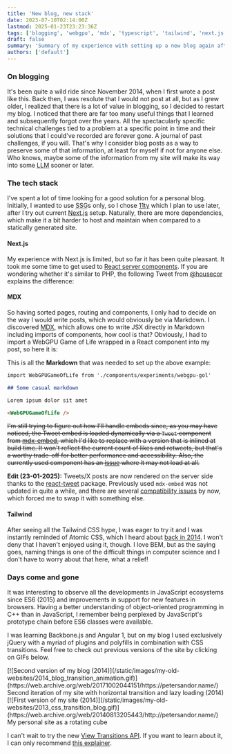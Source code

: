 ```yaml
---
title: 'New blog, new stack'
date: 2023-07-10T02:14:00Z
lastmod: 2025-01-23T23:23:36Z
tags: ['blogging', 'webgpu', 'mdx', 'typescript', 'tailwind', 'next.js', 'react', 'javascript']
draft: false
summary: 'Summary of my experience with setting up a new blog again after 8 years'
authors: ['default']
---
```


### On blogging

It's been quite a wild ride since November 2014, when I first wrote a post like this. Back then, I was resolute that I would not post at all, but as I grew older, I realized that there is a lot of value in blogging, so I decided to restart my blog. I noticed that there are far too many useful things that I learned and subsequently forgot over the years. All the spectacularly specific technical challenges tied to a problem at a specific point in time and their solutions that I could've recorded are forever gone. A journal of past challenges, if you will. That's why I consider blog posts as a way to preserve some of that information, at least for myself if not for anyone else. Who knows, maybe some of the information from my site will make its way into some <abbr title="Large language model">LLM</abbr> sooner or later.

### The tech stack

I've spent a lot of time looking for a good solution for a personal blog. Initially, I wanted to use <abbr title="Static site generator">SSG</abbr>s only, so I chose [11ty](https://www.11ty.dev/) which I plan to use later, after I try out current [Next.js](https://nextjs.org/) setup. Naturally, there are more dependencies, which make it a bit harder to host and maintain when compared to a statically generated site.

#### Next.js

My experience with Next.js is limited, but so far it has been quite pleasant. It took me some time to get used to [React server components](https://nextjs.org/docs/getting-started/react-essentials#server-components). If you are wondering whether it's similar to PHP, the following Tweet from [@housecor](https://twitter.com/housecor/status/1602673489013575681) explains the difference:

<ThemedTweet id="1602673489013575681" />

#### MDX

So having sorted pages, routing and components, I only had to decide on the way I would write posts, which would obviously be via Markdown. I discovered [MDX](https://mdxjs.com), which allows one to write JSX directly in Markdown including imports of components, how cool is that? Obviously, I had to import a WebGPU Game of Life wrapped in a React component into my post, so here it is:


<WebGPUGameOfLife />

This is all the **Markdown** that was needed to set up the above example:

```md
import WebGPUGameOfLife from './components/experiments/webgpu-gol'

## Some casual markdown

Lorem ipsum dolor sit amet

<WebGPUGameOfLife />
```

~~I'm still trying to figure out how I'll handle embeds since, as you may have noticed, the Tweet embed is loaded dynamically via a `Tweet` component from [mdx-embed](https://github.com/PaulieScanlon/mdx-embed), which I'd like to replace with a version that is inlined at build time. It won't reflect the current count of likes and retweets, but that's a worthy trade-off for better performance and accessibility. Also, the currently used component has an [issue](https://github.com/PaulieScanlon/mdx-embed/issues/220#issuecomment-1414441546) where it may not load at all.~~

**Edit (23-01-2025):** Tweets/X posts are now rendered on the server side thanks to the [react-tweet](https://github.com/vercel/react-tweet) package. Previously used `mdx-embed` was not updated in quite a while, and there are several [compatibility issues](https://github.com/PaulieScanlon/mdx-embed/issues/256) by now, which forced me to swap it with something else.

#### Tailwind

After seeing all the Tailwind CSS hype, I was eager to try it and I was instantly reminded of Atomic CSS, which I heard about [back in 2014](https://web.archive.org/web/20140803073200/http://clubmate.fi/oocss-acss-bem-smacss-what-are-they-what-should-i-use/). I won't deny that I haven't enjoyed using it, though. I love BEM, but as the saying goes, naming things is one of the difficult things in computer science and I don't have to worry about that here, what a relief!

### Days come and gone

It was interesting to observe all the developments in JavaScript ecosystems since ES6 (2015) and improvements in support for new features in browsers. Having a better understanding of object-oriented programming in C++ than in JavaScript, I remember being perplexed by JavaScript's prototype chain before ES6 classes were available.

<ThemedTweet id="544937705813975040" />

I was learning Backbone.js and Angular 1, but on my blog I used exclusively jQuery with a myriad of plugins and polyfills in combination with CSS transitions. Feel free to check out previous versions of the site by clicking on GIFs below.

<div className="not-prose -mx-2 my-8 flex flex-wrap overflow-hidden xl:-mx-2">
  <div className="my-1 w-full overflow-hidden px-2 xl:my-1 xl:w-1/2 xl:px-2">
    <div>
      [![Second version of my blog
      (2014)](/static/images/my-old-websites/2014_blog_transition_animation.gif)](https://web.archive.org/web/20171002044151/https://petersandor.name/)
    </div>
    <div className="mt-2 w-full text-center italic">
      Second iteration of my site with horizontal transition and lazy loading (2014)
    </div>
  </div>
  <div className="my-1 w-full overflow-hidden px-2 xl:my-1 xl:w-1/2 xl:px-2 -xl:mt-8">
    <div>
      [![First version of my site
      (2014)](/static/images/my-old-websites/2013_css_transition_blog.gif)](https://web.archive.org/web/20140813205443/http://petersandor.name/)
    </div>
    <div className="mt-2 w-full text-center italic">My personal site as a rotating cube</div>
  </div>
</div>

I can't wait to try the new [View Transitions API](https://developer.mozilla.org/en-US/docs/Web/API/View_Transitions_API). If you want to learn about it, I can only recommend [this explainer](https://github.com/WICG/view-transitions/blob/97afd0e7459f8a97365cb7b4815790c482fd88ef/explainer.md).
